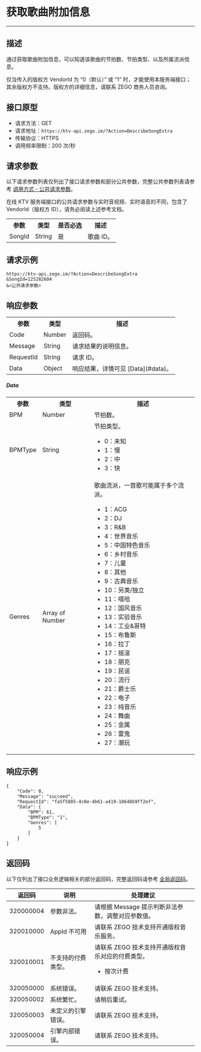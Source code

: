 # 获取歌曲附加信息

- - -

## 描述

通过获取歌曲附加信息，可以知道该歌曲的节拍数、节拍类型、以及所属流派信息。

<Warning title="注意">
仅当传入的版权方 VendorId 为 “0（默认）” 或 “1” 时，才能使用本服务端接口；其余版权方不支持。版权方的详细信息，请联系 ZEGO 商务人员咨询。
</Warning>

## 接口原型

- 请求方法：GET
- 请求地址：`https://ktv-api.zego.im/?Action=DescribeSongExtra`
- 传输协议：HTTPS
- 调用频率限制：200 次/秒



## 请求参数

以下请求参数列表仅列出了接口请求参数和部分公共参数，完整公共参数列表请参考 [调用方式 - 公共请求参数](./Accessing%20Server%20APIs.mdx#公共请求参数)。

<Note title="说明">
在线 KTV 服务端接口的公共请求参数与实时音视频、实时语音的不同，包含了 VendorId（版权方 ID），请务必阅读上述参考文档。
</Note>

<table>
  
  <tbody><tr>
    <th>参数</th>
    <th>类型</th>
    <th>是否必选</th>
    <th>描述</th>
  </tr>
  <tr>
    <td>SongId</td>
    <td>String</td>
    <td>是</td>
    <td>歌曲 ID。</td>
  </tr>
</tbody></table>



## 请求示例

```
https://ktv-api.zego.im/?Action=DescribeSongExtra
&SongId=125282604
&<公共请求参数>
```

## 响应参数


<table>
  
  <tbody><tr>
    <th>参数</th>
    <th>类型</th>
    <th>描述</th>
  </tr>
  <tr>
    <td>Code</td>
    <td>Number</td>
    <td>返回码。</td>
  </tr>
  <tr>
    <td>Message</td>
    <td>String</td>
    <td>请求结果的说明信息。</td>
  </tr>
  <tr>
    <td>RequestId</td>
    <td>String</td>
    <td>请求 ID。</td>
  </tr>
  <tr>
    <td>Data</td>
    <td>Object</td>
    <td>响应结果，详情可见 [Data](#data)。</td>
  </tr>
</tbody></table>

##### Data
<table>
  <tbody><tr>
    <th>参数</th>
    <th>类型</th>
    <th>描述</th>
  </tr>
  <tr>
    <td>BPM</td>
    <td>Number</td>
    <td>节拍数。</td>
  </tr>
  <tr>
    <td>BPMType</td>
    <td>String</td>
    <td>节拍类型。<ul><li>0：未知</li><li>1：慢</li><li>2：中</li><li>3：快</li></ul></td>
  </tr>
  <tr>
    <td>Genres</td>
    <td>Array of Number</td>
    <td>歌曲流派，一首歌可能属于多个流派。<ul><li>1：ACG</li><li>2：DJ</li><li>3：R&B</li><li>4：世界音乐</li><li>5：中国特色音乐</li><li>6：乡村音乐</li><li>7：儿童</li><li>8：其他</li><li>9：古典音乐</li><li>10：另类/独立</li><li>11：嘻哈</li><li>12：国风音乐</li><li>13：实验音乐</li><li>14：工业&哥特</li><li>15：布鲁斯</li><li>16：拉丁</li><li>17：摇滚</li><li>18：朋克</li><li>19：民谣</li><li>20：流行</li><li>21：爵士乐</li><li>22：电子</li><li>23：纯音乐</li><li>24：舞曲</li><li>25：金属</li><li>26：雷鬼</li><li>27：潮玩</li></ul></td>
  </tr>
</tbody></table>



## 响应示例

```
{
    "Code": 0,
    "Message": "succeed",
    "RequestId": "fa5f5885-4c0e-4b61-a419-18648b9ff2ef",
    "Data": {
        "BPM": 61,
        "BPMType": "1",
        "Genres": [
            5
        ]
    }
}
```

## 返回码

以下仅列出了接口业务逻辑相关的部分返回码，完整返回码请参考 [全局返回码](./Return%20Code.mdx)。

|返回码|说明|处理建议|
|-|-|-|
| 320000004 | 参数非法。 | 请根据 Message 提示判断非法参数，调整对应参数值。 |
| 320010000 | AppId 不可用 | 请联系 ZEGO 技术支持开通版权音乐服务。 |
| 320010001 | 不支持的付费类型。 | 请联系 ZEGO 技术支持开通版权音乐对应的付费类型。<ul><li>按次计费</li></ul>  |
| 320050000 | 系统错误。 | 请联系 ZEGO 技术支持。|
| 320050002 | 系统繁忙。 | 请稍后重试。|
| 320050003 | 未定义的引擎错误。 | 请联系 ZEGO 技术支持。|
| 320050004 | 引擎内部错误。 | 请联系 ZEGO 技术支持。|

